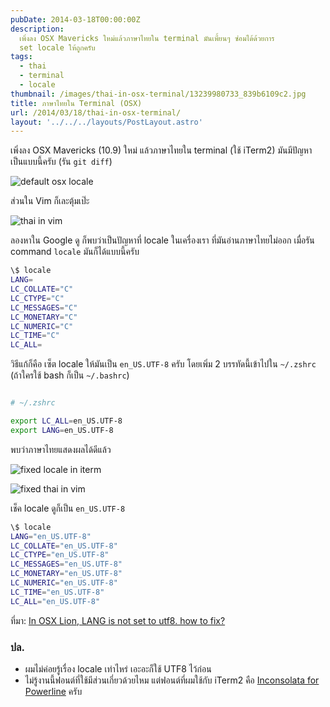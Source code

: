```yaml
---
pubDate: 2014-03-18T00:00:00Z
description:
  เพิ่งลง OSX Mavericks ใหม่แล้วภาษาไทยใน terminal มันเพี้ยนๆ ซ่อมได้ด้วยการ
  set locale ให้ถูกครับ
tags:
  - thai
  - terminal
  - locale
thumbnail: /images/thai-in-osx-terminal/13239980733_839b6109c2.jpg
title: ภาษาไทยใน Terminal (OSX)
url: /2014/03/18/thai-in-osx-terminal/
layout: '../../../layouts/PostLayout.astro'
---
```


เพิ่งลง OSX Mavericks (10.9) ใหม่ แล้วภาษาไทยใน terminal (ใช้ iTerm2) มันมีปัญหา เป็นแบบนี้ครับ (รัน `git diff`)

![default osx locale](/images/thai-in-osx-terminal/13239980733_839b6109c2_z.jpg)

ส่วนใน Vim ก็เละตุ้มเป๊ะ

![thai in vim](/images/thai-in-osx-terminal/13239831945_496eab8158_z.jpg)

ลองหาใน Google ดู ก็พบว่าเป็นปัญหาที่ locale ในเครื่องเรา ที่มันอ่านภาษาไทยไม่ออก เมื่อรัน command `locale` มันก็ได้แบบนี้ครับ

```bash
\$ locale
LANG=
LC_COLLATE="C"
LC_CTYPE="C"
LC_MESSAGES="C"
LC_MONETARY="C"
LC_NUMERIC="C"
LC_TIME="C"
LC_ALL=
```

วิธีแก้ก็คือ เซ็ต locale ให้มันเป็น `en_US.UTF-8` ครับ โดยเพิ่ม 2 บรรทัดนี้เข้าไปใน `~/.zshrc` (ถ้าใครใช้ bash ก็เป็น `~/.bashrc`)

```bash

# ~/.zshrc

export LC_ALL=en_US.UTF-8
export LANG=en_US.UTF-8
```

พบว่าภาษาไทยแสดงผลได้ดีแล้ว

![fixed locale in iterm](/images/thai-in-osx-terminal/13239980853_6c9f68cffd_z.jpg)

![fixed thai in vim](/images/thai-in-osx-terminal/13239980653_940c67005c_z.jpg)

เช็ค locale ดูก็เป็น `en_US.UTF-8`

```bash
\$ locale
LANG="en_US.UTF-8"
LC_COLLATE="en_US.UTF-8"
LC_CTYPE="en_US.UTF-8"
LC_MESSAGES="en_US.UTF-8"
LC_MONETARY="en_US.UTF-8"
LC_NUMERIC="en_US.UTF-8"
LC_TIME="en_US.UTF-8"
LC_ALL="en_US.UTF-8"
```

ที่มา: [In OSX Lion, LANG is not set to utf8. how to fix?](https://stackoverflow.com/questions/7165108/in-osx-lion-lang-is-not-set-to-utf8-how-fix)

### ปล.

- ผมไม่ค่อยรู้เรื่อง locale เท่าไหร่ เอะอะก็ใช้ UTF8 ไว้ก่อน
- ไม่รู้งานนี้ฟอนต์ที่ใช้มีส่วนเกี่ยวด้วยไหม แต่ฟอนต์ที่ผมใช้กับ iTerm2 คือ [Inconsolata for Powerline](https://github.com/Lokaltog/powerline-fonts/tree/master/Inconsolata) ครับ
